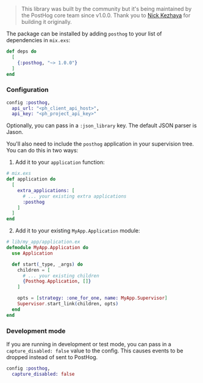 > This library was built by the community but it's being maintained by the PostHog core team since v1.0.0. Thank you to [Nick Kezhaya](https://github.com/nkezhaya) for building it originally.

The package can be installed by adding `posthog` to your list of dependencies in `mix.exs`:

```elixir
def deps do
  [
    {:posthog, "~> 1.0.0"}
  ]
end
```

### Configuration

```elixir
config :posthog,
  api_url: "<ph_client_api_host>",
  api_key: "<ph_project_api_key>"
```

Optionally, you can pass in a `:json_library` key. The default JSON parser is Jason.

You'll also need to include the `posthog` application in your supervision tree. You can do this in two ways:

1. Add it to your `application` function:

```elixir
# mix.exs
def application do
  [
    extra_applications: [
      # ... your existing extra applications
      :posthog
    ]
  ]
end
```

2. Add it to your existing `MyApp.Application` module:

```elixir
# lib/my_app/application.ex
defmodule MyApp.Application do
  use Application

  def start(_type, _args) do
    children = [
      # ... your existing children
      {Posthog.Application, []}
    ]

    opts = [strategy: :one_for_one, name: MyApp.Supervisor]
    Supervisor.start_link(children, opts)
  end
end
```

### Development mode

If you are running in development or test mode, you can pass in a `capture_disabled: false` value to the config. This causes events to be dropped instead of sent to PostHog.

```elixir
config :posthog,
  capture_disabled: false
```
